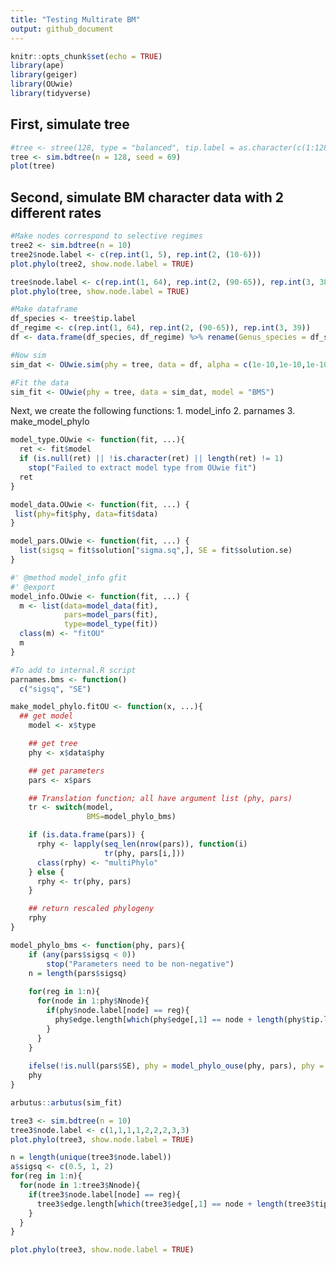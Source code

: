 ```yaml
---
title: "Testing Multirate BM"
output: github_document
---
```


```r
knitr::opts_chunk$set(echo = TRUE)
library(ape)
library(geiger)
library(OUwie)
library(tidyverse)
```

## First, simulate tree

``` r
#tree <- stree(128, type = "balanced", tip.label = as.character(c(1:128))) %>% compute.brlen()
tree <- sim.bdtree(n = 128, seed = 69)
plot(tree)
```

## Second, simulate BM character data with 2 different rates

``` r
#Make nodes correspond to selective regimes
tree2 <- sim.bdtree(n = 10)
tree2$node.label <- c(rep.int(1, 5), rep.int(2, (10-6)))
plot.phylo(tree2, show.node.label = TRUE)

tree$node.label <- c(rep.int(1, 64), rep.int(2, (90-65)), rep.int(3, 38))
plot.phylo(tree, show.node.label = TRUE)

#Make dataframe
df_species <- tree$tip.label
df_regime <- c(rep.int(1, 64), rep.int(2, (90-65)), rep.int(3, 39))
df <- data.frame(df_species, df_regime) %>% rename(Genus_species = df_species, Reg = df_regime)

#Now sim
sim_dat <- OUwie.sim(phy = tree, data = df, alpha = c(1e-10,1e-10,1e-10), sigma.sq = c(0.45,0.90,0.23), theta0 = 1.0, theta = c(0,0,0))

#Fit the data
sim_fit <- OUwie(phy = tree, data = sim_dat, model = "BMS")
```

Next, we create the following functions:
  1. model_info
  2. parnames
  3. make_model_phylo
  
``` r

model_type.OUwie <- function(fit, ...){
  ret <- fit$model
  if (is.null(ret) || !is.character(ret) || length(ret) != 1)
    stop("Failed to extract model type from OUwie fit")
  ret
}

model_data.OUwie <- function(fit, ...) {
 list(phy=fit$phy, data=fit$data)
}

model_pars.OUwie <- function(fit, ...) {
  list(sigsq = fit$solution["sigma.sq",], SE = fit$solution.se)
}

#' @method model_info gfit
#' @export
model_info.OUwie <- function(fit, ...) {
  m <- list(data=model_data(fit),
            pars=model_pars(fit),
            type=model_type(fit))
  class(m) <- "fitOU"
  m
}
```

``` r
#To add to internal.R script
parnames.bms <- function()
  c("sigsq", "SE")
```

``` r
make_model_phylo.fitOU <- function(x, ...){
  ## get model
    model <- x$type

    ## get tree
    phy <- x$data$phy

    ## get parameters
    pars <- x$pars

    ## Translation function; all have argument list (phy, pars)
    tr <- switch(model,
                 BMS=model_phylo_bms)

    if (is.data.frame(pars)) {
      rphy <- lapply(seq_len(nrow(pars)), function(i)
                     tr(phy, pars[i,]))
      class(rphy) <- "multiPhylo"
    } else {
      rphy <- tr(phy, pars)
    }

    ## return rescaled phylogeny
    rphy
}

model_phylo_bms <- function(phy, pars){
    if (any(pars$sigsq < 0))
        stop("Parameters need to be non-negative")
    n = length(pars$sigsq)
    
    for(reg in 1:n){
      for(node in 1:phy$Nnode){
        if(phy$node.label[node] == reg){
          phy$edge.length[which(phy$edge[,1] == node + length(phy$tip.label))] <-    phy$edge.length[which(phy$edge[,1] == node + length(phy$tip.label))] * pars$sigsq[reg]^2
        }
      }
    }
    
    ifelse(!is.null(pars$SE), phy = model_phylo_ouse(phy, pars), phy = phy)
    phy    
}

```

``` r
arbutus::arbutus(sim_fit)
```


``` r
tree3 <- sim.bdtree(n = 10)
tree3$node.label <- c(1,1,1,1,2,2,2,3,3)
plot.phylo(tree3, show.node.label = TRUE)

n = length(unique(tree3$node.label))
a$sigsq <- c(0.5, 1, 2)    
for(reg in 1:n){
  for(node in 1:tree3$Nnode){
    if(tree3$node.label[node] == reg){
      tree3$edge.length[which(tree3$edge[,1] == node + length(tree3$tip.label))] <-    tree3$edge.length[which(tree3$edge[,1] == node + length(tree3$tip.label))] * a$sigsq[reg]^2
    }
  }
}

plot.phylo(tree3, show.node.label = TRUE)
```